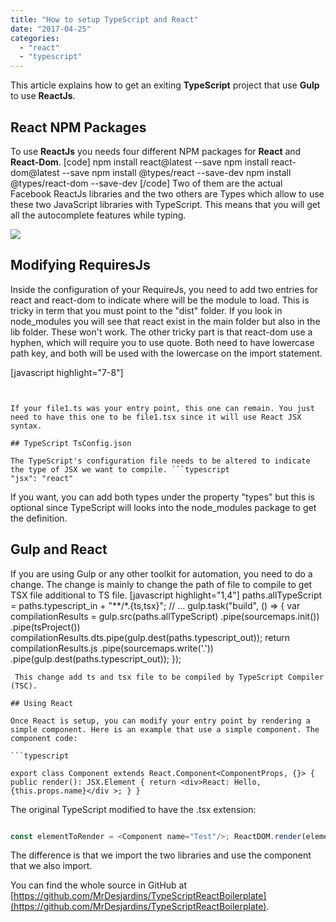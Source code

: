```yaml
---
title: "How to setup TypeScript and React"
date: "2017-04-25"
categories: 
  - "react"
  - "typescript"
---
```


This article explains how to get an exiting **TypeScript** project that use **Gulp** to use **ReactJs**.

## React NPM Packages

To use **ReactJs** you needs four different NPM packages for **React** and **React-Dom**. \[code\] npm install react@latest --save npm install react-dom@latest --save npm install @types/react --save-dev npm install @types/react-dom --save-dev \[/code\] Two of them are the actual Facebook ReactJs libraries and the two others are Types which allow to use these two JavaScript libraries with TypeScript. This means that you will get all the autocomplete features while typing.

[![](http://patrickdesjardins.com/blog/wp-content/uploads/2017/03/intellisenseReact.png)](http://patrickdesjardins.com/blog/?attachment_id=5073)

## Modifying RequiresJs

Inside the configuration of your RequireJs, you need to add two entries for react and react-dom to indicate where will be the module to load. This is tricky in term that you must point to the "dist" folder. If you look in node\_modules you will see that react exist in the main folder but also in the lib folder. These won't work. The other tricky part is that react-dom use a hyphen, which will require you to use quote. Both need to have lowercase path key, and both will be used with the lowercase on the import statement.

\[javascript highlight="7-8"\] <script> requirejs.config({ baseUrl: 'output/', paths: { vendors: 'vendors', jquery: '../vendors/jquery/jquery', react: "../vendors/react/dist/react", "react-dom": "../vendors/react-dom/dist/react-dom" } }); //Startup file requirejs(\['file1'\]); </script> 
``` 


If your file1.ts was your entry point, this one can remain. You just need to have this one to be file1.tsx since it will use React JSX syntax.

## TypeScript TsConfig.json

The TypeScript's configuration file needs to be altered to indicate the type of JSX we want to compile. ```typescript
"jsx": "react" 
``` 


If you want, you can add both types under the property "types" but this is optional since TypeScript will looks into the node\_modules package to get the definition.

## Gulp and React

If you are using Gulp or any other toolkit for automation, you need to do a change. The change is mainly to change the path of file to compile to get TSX file additional to TS file. \[javascript highlight="1,4"\] paths.allTypeScript = paths.typescript\_in + "\*\*/\*.{ts,tsx}"; // ... gulp.task("build", () => { var compilationResults = gulp.src(paths.allTypeScript) .pipe(sourcemaps.init()) .pipe(tsProject()) compilationResults.dts.pipe(gulp.dest(paths.typescript\_out)); return compilationResults.js .pipe(sourcemaps.write('.')) .pipe(gulp.dest(paths.typescript\_out)); }); 
``` 
 This change add ts and tsx file to be compiled by TypeScript Compiler (TSC).

## Using React

Once React is setup, you can modify your entry point by rendering a simple component. Here is an example that use a simple component. The component code:

```typescript

export class Component extends React.Component<ComponentProps, {}> { public render(): JSX.Element { return <div>React: Hello, {this.props.name}</div >; } } 
``` 


The original TypeScript modified to have the .tsx extension:

```typescript

const elementToRender = <Component name="Test"/>; ReactDOM.render(elementToRender, document.getElementById("main")); 
``` 


The difference is that we import the two libraries and use the component that we also import.

You can find the whole source in GitHub at [https://github.com/MrDesjardins/TypeScriptReactBoilerplate](https://github.com/MrDesjardins/TypeScriptReactBoilerplate).
